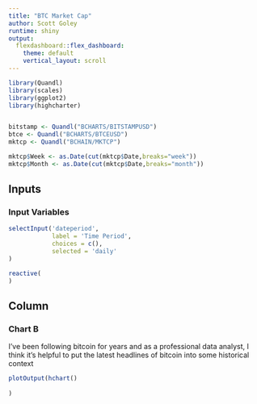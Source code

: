 ---
title: "BTC Market Cap"
author: Scott Goley
runtime: shiny
output: 
  flexdashboard::flex_dashboard:
    theme: default
    vertical_layout: scroll
---

```{r setup, include=FALSE}
library(Quandl)
library(scales)
library(ggplot2)
library(highcharter)


bitstamp <- Quandl("BCHARTS/BITSTAMPUSD")
btce <- Quandl("BCHARTS/BTCEUSD")
mktcp <- Quandl("BCHAIN/MKTCP")

mktcp$Week <- as.Date(cut(mktcp$Date,breaks="week"))
mktcp$Month <- as.Date(cut(mktcp$Date,breaks="month"))


```

Inputs {.sidebar}
-----------------------------------------------------------------------

### Input Variables

```{r}

selectInput('dateperiod',
            label = 'Time Period',
            choices = c(),
            selected = 'daily'
)

reactive(
)

```

Column
-----------------------------------------------------------------------

### Chart B

I've been following bitcoin for years and as a professional data analyst, I think it's helpful to put the latest headlines of bitcoin into some historical context


```{r}



plotOutput(hchart()
  
)





```
